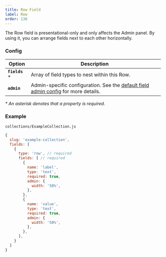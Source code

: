 ```yaml
---
title: Row Field
label: Row
order: 130
---
```


<Banner >
  The Row field is presentational-only and only affects the Admin panel. By using it, you can arrange fields next to each other horizontally.
</Banner>

### Config

| Option           | Description |
| ---------------- | ----------- |
| **`fields`** *       | Array of field types to nest within this Row. |
| **`admin`**          | Admin-specific configuration. See the [default field admin config](/docs/fields/overview#admin-config) for more details. |

*\* An asterisk denotes that a property is required.*

### Example

`collections/ExampleCollection.js`
```js
{
  slug: 'example-collection',
  fields: [
    {
      type: 'row', // required
      fields: [ // required
        {
          name: 'label',
          type: 'text',
          required: true,
          admin: {
            width: '50%',
          },
        },
        {
          name: 'value',
          type: 'text',
          required: true,
          admin: {
            width: '50%',
          },
        },
      ],
    }
  ]
}

```
